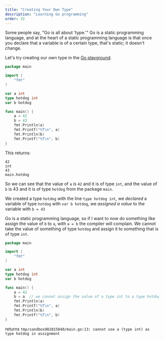 ```yaml
---
title: "Creating Your Own Type"
description: "Learning Go programming"
order: 32
---
```



Some people say, "Go is all about 'type.'" Go is a static programming language, and at the heart of a static programming language is that once you declare that a variable is of a certain type, that's static; it doesn't change.  
   
  
Let's try creating our own type in the [Go playground](https://play.golang.org/p/9Gv-WWADVj).

```go
package main

import (
	"fmt"
)

var a int
type hotdog int
var b hotdog

func main() {
	a = 42
	b = 43
	fmt.Println(a)
	fmt.Printf("%T\n", a)
	fmt.Println(b)
	fmt.Printf("%T\n", b)
}
```
This returns:
```
42
int
43
main.hotdog
```
So we can see that the value of `a` is `42` and it is of type `int`, and the value of `b` is 43 and it is of type `hotdog` from the package `main`.  
  
We created a type `hotdog` with the line `type hotdog int`, we _declared_ a variable of type `hotdog` with `var b hotdog`, we _assigned a value_ to the variable with `b = 43`  
  
Go is a static programming language, so if I want to now do something like assign the value of `b` to `a`, with `a = b` the compiler will complain. We cannot take the value of something of type `hotdog` and assign it to something that is of type `int`.  
  
```go
package main

import (
	"fmt"
)

var a int
type hotdog int
var b hotdog

func main() {
	a = 42
	b = a  // we cannot assign the value of a type int to a type hotdog
	fmt.Println(a)
	fmt.Printf("%T\n", a)
	fmt.Println(b)
	fmt.Printf("%T\n", b)
}
```
returns
`tmp/sandbox982815840/main.go:13: cannot use a (type int) as type hotdog in assignment`  
  
